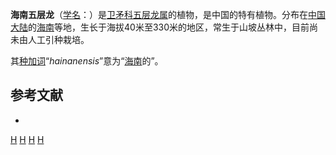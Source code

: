 {{Speciesbox
| taxon = Salacia hainanensis
| authority = [[陈焕镛|Chun]] et F.C.How, 1958
}}

'''海南五层龙'''（[[学名|学名]]：{{lang|la|''Salacia hainanensis''}}）是[[卫矛科|卫矛科]][[五层龙属|五层龙属]]的植物，是中国的特有植物。分布在[[中国大陆|中国大陆]]的[[海南|海南]]等地，生长于海拔40米至330米的地区，常生于山坡丛林中，目前尚未由人工引种栽培。

其[[种加词|种加词]]“''hainanensis''”意为“[[海南|海南]]的”。

== 参考文献 ==
<div class="references-small">
* {{cite web| url =http://www.bioinfo.cn/db05/KmzwSpecies.php?action=view&id=2867| title =海南五层龙| work =《中国高等植物数据库全库》| publisher =中国科学院微生物研究所| author =昆明植物研究所| accessdate =2009-02-23| deadurl =yes| archiveurl =https://web.archive.org/web/20160305053635/http://www.bioinfo.cn/db05/KmzwSpecies.php?action=view&id=2867| archivedate =2016-03-05}}
</div>
{{Taxonbar|from=Q11149765}}

[[Category:五层龙属|H]]
[[Category:中国特有植物|H]]
[[Category:海南植物|H]]
[[Category:1958年描述的植物|H]]

{{植物小作品}}